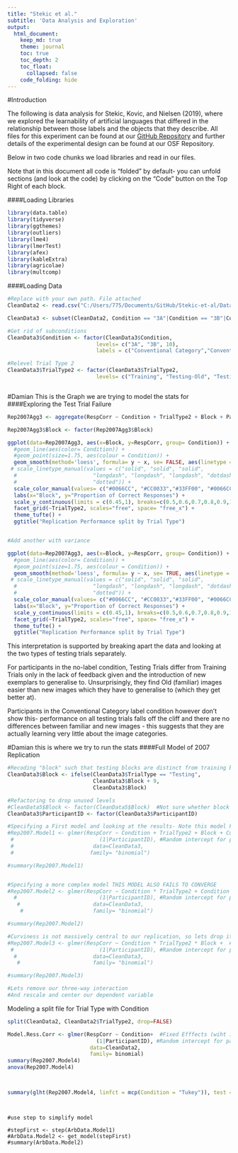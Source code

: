 ```yaml
---
title: "Stekic et al."
subtitle: 'Data Analysis and Exploration'
output: 
  html_document:
    keep_md: true
    theme: journal
    toc: true
    toc_depth: 2
    toc_float: 
      collapsed: false
    code_folding: hide
---
```


#Introduction

The following is data analysis for Stekic, Kovic, and Nielsen (2019), where we explored the learnability of artificial languages that differed in the relationship between those labels and the objects that they describe. All files for this experiment can be found at our [GitHub Repository](https://github.com/hecticdialectic/Stekic-et-al) and further details of the experimental design can be found at our OSF Repository.

Below in two code chunks we load libraries and read in our files. 

Note that in this document all code is "folded" by default- you can unfold sections (and look at the code) by clicking on the "Code" button on the Top Right of each block.

####Loading Libraries
```r

library(data.table)
library(tidyverse)
library(ggthemes)
library(outliers)
library(lme4)
library(lmerTest)
library(afex)
library(kableExtra)
library(agricolae)
library(multcomp)

```

####Loading Data
```r

#Replace with your own path. File attached
CleanData2 <- read.csv("C:/Users/775/Documents/GitHub/Stekic-et-al/Data/CleanData4.csv")

CleanData3 <- subset(CleanData2, Condition == "3A"|Condition == "3B"|Condition == "10")

#Get rid of subconditions
CleanData3$Condition <- factor(CleanData3$Condition,
                            levels= c("3A", "3B", 10),
                            labels = c("Conventional Category","Conventional Category","No Label"))

#Relevel Trial Type 2
CleanData3$TrialType2 <- factor(CleanData3$TrialType2,
                            levels= c("Training", "Testing-Old", "Testing-New"))



```

#Damian This is the Graph we are trying to model the stats for
####Exploring the Test Trial Failure
```r

Rep2007Agg3 <- aggregate(RespCorr ~ Condition + TrialType2 + Block + ParticipantID , data=CleanData3, mean, na.rm= FALSE)

Rep2007Agg3$Block <- factor(Rep2007Agg3$Block)

ggplot(data=Rep2007Agg3, aes(x=Block, y=RespCorr, group= Condition)) +
  #geom_line(aes(color= Condition)) +
  #geom_point(size=1.75, aes(colour = Condition)) +
  geom_smooth(method='loess', formula= y ~ x, se= FALSE, aes(linetype = Condition)) +
 # scale_linetype_manual(values = c("solid", "solid", "solid",
  #                        "longdash", "longdash", "longdash", "dotdash",
  #                        "dotted")) +
  scale_color_manual(values= c("#0066CC", "#CC0033","#33FF00", "#0066CC", "#CC0033","#33FF00", "#33FF00", "#000000")) +
  labs(x="Block", y="Proportion of Correct Responses") +
  scale_y_continuous(limits = c(0.45,1), breaks=c(0.5,0.6,0.7,0.8,0.9,1.0)) +
  facet_grid(~TrialType2, scales="free", space= "free_x") +
  theme_tufte() +
  ggtitle("Replication Performance split by Trial Type")


#Add another with variance

ggplot(data=Rep2007Agg3, aes(x=Block, y=RespCorr, group= Condition)) +
  #geom_line(aes(color= Condition)) +
  #geom_point(size=1.75, aes(colour = Condition)) +
  geom_smooth(method='loess', formula= y ~ x, se= TRUE, aes(linetype = Condition)) +
 # scale_linetype_manual(values = c("solid", "solid", "solid",
  #                        "longdash", "longdash", "longdash", "dotdash",
  #                        "dotted")) +
  scale_color_manual(values= c("#0066CC", "#CC0033","#33FF00", "#0066CC", "#CC0033","#33FF00", "#33FF00", "#000000")) +
  labs(x="Block", y="Proportion of Correct Responses") +
  scale_y_continuous(limits = c(0.45,1), breaks=c(0.5,0.6,0.7,0.8,0.9,1.0)) +
  facet_grid(~TrialType2, scales="free", space= "free_x") +
  theme_tufte() +
  ggtitle("Replication Performance split by Trial Type")

```

This interpretation is supported by breaking apart the data and looking at the two types of testing trials separately.

For participants in the no-label condition, Testing Trials differ from Training Trials only in the lack of feedback given and the introduction of new exemplars to generalise to. Unsurprisingly, they find Old (familiar) images easier than new images which they have to generalise to (which they get better at).

Participants in the Conventional Category label condition however don't show this- performance on all testing trials falls off the cliff and there are no differences between familiar and new images - this suggests that they are actually learning very little about the image categories.

#Damian this is where we try to run the stats
####Full Model of 2007 Replication
```r
#Recoding "block" such that testing blocks are distinct from training blocks (currently blocks 1-4 are treated as identical statistically)
CleanData3$Block <- ifelse(CleanData3$TrialType == "Testing",
                           CleanData3$Block + 9,
                           CleanData3$Block)

#Refactoring to drop unused levels
#CleanData5$Block <- factor(CleanData5$Block)  #Not sure whether block should be numeric or a factor
CleanData3$ParticipantID <- factor(CleanData3$ParticipantID)

#Specifying a First model and looking at the results- Note this model FAILS TO CONVERGE
#Rep2007.Model1 <- glmer(RespCorr ~ Condition + TrialType2 + Block + Curviness +  #Fixed Efffects (no interactions)
 #                           (1|ParticipantID), #Random intercept for participantID
 #                         data=CleanData3, 
 #                        family= "binomial")

#summary(Rep2007.Model1)


#Specifying a more complex model THIS MODEL ALSO FAILS TO CONVERGE
#Rep2007.Model2 <- glmer(RespCorr ~ Condition * TrialType2 + Condition * Block + Curviness +  #Fixed Efffects (wiht interactions of Condition x Trial Type and Condition x Bock)
  #                          (1|ParticipantID), #Random intercept for participantID
   #                       data=CleanData3, 
    #                      family= "binomial")

#summary(Rep2007.Model2)

#Curviness is not massively central to our replication, so lets drop it and see if we can get a model to converge NOPE IT DOESN"T CONVERGE EITHER
#Rep2007.Model3 <- glmer(RespCorr ~ Condition * TrialType2 * Block +  #Fixed Efffects (wiht interactions of Condition x Trial Type and Condition x Bock)
 #                           (1|ParticipantID), #Random intercept for participantID
  #                        data=CleanData3, 
   #                       family= "binomial")

#summary(Rep2007.Model3)

#Lets remove our three-way interaction
#And rescale and center our dependent variable
```

Modeling a split file for Trial Type with Condition
```r

split(CleanData2, CleanData2$TrialType2, drop=FALSE)

Model.Ress.Corr <- glmer(RespCorr ~ Condition+  #Fixed Efffects (wiht interactions of Condition x Trial Type and Condition x Bock)
                            (1|ParticipantID), #Random intercept for participantID
                          data=CleanData2, 
                          family= binomial)
summary(Rep2007.Model4)
anova(Rep2007.Model4)



summary(glht(Rep2007.Model4, linfct = mcp(Condition = "Tukey")), test = adjusted("holm"))



```

```{}

#use step to simplify model

#stepFirst <- step(ArbData.Model1)
#ArbData.Model2 <- get_model(stepFirst)
#summary(ArbData.Model2)

```
















